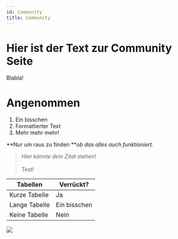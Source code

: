 ```yaml
---
id: Community
title: Community
---
```


# Hier ist der Text zur Community Seite

Blabla!

# Angenommen

1. Ein bisschen
2. Formattierter Text
3. Mehr mehr mehr!

\*\*Nur um raus zu finden \*\**ob das alles auch funktioniert.*

> *Hier könnte dein Zitat stehen!*\
> \
> Test!

| Tabellen      | Verrückt?    |
| ------------- | ------------ |
| Kurze Tabelle | Ja           |
| Lange Tabelle | Ein bisschen |
| Keine Tabelle | Nein         |

![](/src/assets/images/4jhau2076uhb1.png)
